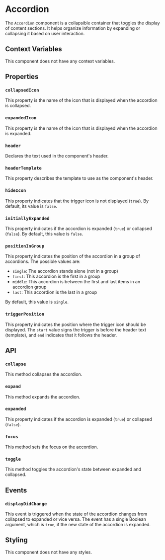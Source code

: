# Accordion

The `Accordion` component is a collapsible container that toggles the display of content sections. It helps
organize information by expanding or collapsing it based on user interaction.

## Context Variables

This component does not have any context variables.

## Properties

### `collapsedIcon`

This property is the name of the icon that is displayed when the accordion is collapsed.

### `expandedIcon`

This property is the name of the icon that is displayed when the accordion is expanded.

### `header`

Declares the text used in the component's header.

### `headerTemplate`

This property describes the template to use as the component's header.

### `hideIcon`

This property indicates that the trigger icon is not displayed (`true`). By default, its value
is `false`.

### `initiallyExpanded`

This property indicates if the accordion is expanded (`true`) or collapsed (`false`). By default,
this value is `false`.

### `positionInGroup`

This property indicates the position of the accordion in a group of accordions. The possible values are:

- `single`: The accordion stands alone (not in a group)
- `first`: This accordion is the first in a group
- `middle`: This accordion is between the first and last items in an accordion group
- `last`: This accordion is the last in a group

By default, this value is `single`.

### `triggerPosition`

This property indicates the position where the trigger icon should be displayed. The `start` value
signs the trigger is before the header text (template), and `end` indicates that it follows the header.

## API

### `collapse`

This method collapses the accordion.

### `expand`

This method expands the accordion.

### `expanded`

This property indicates if the accordion is expanded (`true`) or collapsed (`false`).

### `focus`

This method sets the focus on the accordion.

### `toggle`

This method toggles the accordion's state between expanded and collapsed.

## Events

### `displayDidChange`

This event is triggered when the state of the accordion changes from collapsed to expanded or vice versa.
The event has a single Boolean argument, which is `true`, if the new state of the accordion is expanded.

## Styling

This component does not have any styles.
